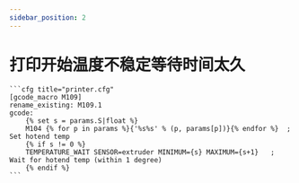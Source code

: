 ```yaml
---
sidebar_position: 2
---
```


# 打印开始温度不稳定等待时间太久

    ```cfg title="printer.cfg"
    [gcode_macro M109]
    rename_existing: M109.1
    gcode:
        {% set s = params.S|float %}
        M104 {% for p in params %}{'%s%s' % (p, params[p])}{% endfor %}  ; Set hotend temp
        {% if s != 0 %}
        TEMPERATURE_WAIT SENSOR=extruder MINIMUM={s} MAXIMUM={s+1}   ; Wait for hotend temp (within 1 degree)
        {% endif %}	
    ```